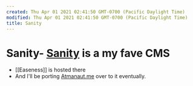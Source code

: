 ```yaml
---
created: Thu Apr 01 2021 02:41:50 GMT-0700 (Pacific Daylight Time)
modified: Thu Apr 01 2021 02:41:50 GMT-0700 (Pacific Daylight Time)
title: Sanity
---
```

# Sanity- [Sanity](https://sanity.io) is a my fave CMS
- [[Easeness]] is hosted there
- And I'll be porting [Atmanaut.me](https://atmanaut.me) over to it eventually.
